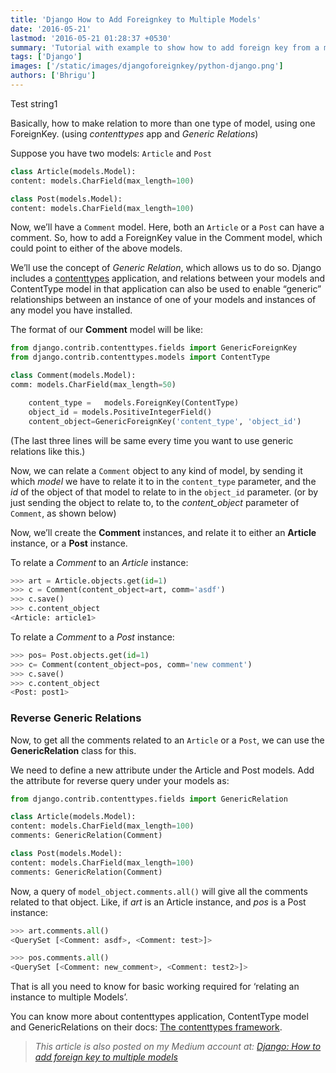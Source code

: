 ```yaml
---
title: 'Django How to Add Foreignkey to Multiple Models'
date: '2016-05-21'
lastmod: '2016-05-21 01:28:37 +0530'
summary: 'Tutorial with example to show how to add foreign key from a model to multiple models'
tags: ['Django']
images: ['/static/images/djangoforeignkey/python-django.png']
authors: ['Bhrigu']
---
```


Test string1

Basically, how to make relation to more than one type of model, using one ForeignKey. (using *contenttypes* app and *Generic Relations*)

Suppose you have two models: `Article` and `Post` 



``` python models.py
class Article(models.Model):
content: models.CharField(max_length=100)

class Post(models.Model):
content: models.CharField(max_length=100)
```

Now, we’ll have a `Comment` model. Here, both an `Article` or a `Post` can have a comment. So, how to add a ForeignKey value in the Comment model, which could point to either of the above models.

We’ll use the concept of *Generic Relation*, which allows us to do so. Django includes a [contenttypes](https://docs.djangoproject.com/en/dev/ref/contrib/contenttypes/#module-django.contrib.contenttypes) application, and relations between your models and ContentType model in that application can also be used to enable “generic” relationships between an instance of one of your models and instances of any model you have installed.

The format of our **Comment** model will be like:

``` python models.py
from django.contrib.contenttypes.fields import GenericForeignKey
from django.contrib.contenttypes.models import ContentType

class Comment(models.Model):
comm: models.CharField(max_length=50)

	content_type =   models.ForeignKey(ContentType)
	object_id = models.PositiveIntegerField()
	content_object=GenericForeignKey('content_type', 'object_id')
```

(The last three lines will be same every time you want to use generic relations like this.)



Now, we can relate a `Comment` object to any kind of model, by sending it which *model* we have to relate it to in the `content_type` parameter, and the *id* of the object of that model to relate to in the `object_id` parameter.
(or by just sending the object to relate to, to the *content_object* parameter of `Comment`, as shown below)

Now, we’ll create the **Comment** instances, and relate it to either an **Article** instance, or a **Post** instance.

To relate a *Comment* to an *Article* instance:

``` python shell
>>> art = Article.objects.get(id=1)
>>> c = Comment(content_object=art, comm='asdf')
>>> c.save()
>>> c.content_object
<Article: article1>
```

To relate a *Comment* to a *Post* instance:

``` python shell
>>> pos= Post.objects.get(id=1)
>>> c= Comment(content_object=pos, comm='new comment')
>>> c.save()
>>> c.content_object
<Post: post1>
```



### Reverse Generic Relations

Now, to get all the comments related to an `Article` or a `Post`, we can use the **GenericRelation** class for this. 

We need to define a new attribute under the Article and Post models. Add the attribute for reverse query under your models as:

``` python models.py
from django.contrib.contenttypes.fields import GenericRelation

class Article(models.Model):
content: models.CharField(max_length=100)
comments: GenericRelation(Comment)

class Post(models.Model):
content: models.CharField(max_length=100)
comments: GenericRelation(Comment)
```

Now, a query of `model_object.comments.all()` will give all the comments related to that object. Like, if *art* is an Article instance, and *pos* is a Post instance:

``` python shell
>>> art.comments.all()
<QuerySet [<Comment: asdf>, <Comment: test>]>

>>> pos.comments.all()
<QuerySet [<Comment: new_comment>, <Comment: test2>]>
```

That is all you need to know for basic working required for ‘relating an instance to multiple Models’.

You can know more about contenttypes application, ContentType model and GenericRelations on their docs: [The contenttypes framework](https://docs.djangoproject.com/en/dev/ref/contrib/contenttypes/).



> *This article is also posted on my Medium account at: [Django: How to add foreign key to multiple models](https://medium.com/@bhrigu/django-how-to-add-foreignkey-to-multiple-models-394596f06e84#.vtjdo4vz5)*
